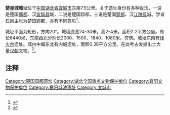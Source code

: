{{文物保护单位
| 级别 = 全国
| 名称 = 楚皇城城址
| 图片 = 
| 编号 = 5-88
| 分类 = 古遗址
| 时代 = [[东周|东周]] [[汉|汉]]
| 所在 = [[湖北省|湖北省]][[宜城市|宜城市]]
| 登录 = 2001年
| Cat = 湖北全国重点文物保护单位
}}
'''楚皇城城址'''位于[[中国|中国]][[湖北省|湖北省]][[宜城市|宜城市]]东南7.5公里。关于遗址身份有多种说法，一说是楚国[[鄢都|鄢都]]、汉[[宜城县|宜城县]]城，二说是楚国鄀都，三说是楚国[[郢都|郢都]]、汉[[江陵县|江陵县]]城。学者[[石泉_(学者)|石泉]]主张为楚国郢都，亦有不同意见<ref>{{cite journal en
|quotes = 
|last = 
|first = 
|author = 黄盛璋
|coauthors = 
|date = 1963
|year = 
|month = 
|title = 《关于湖北宜城楚皇城遗址及其相关问题》
|journal = 江汉学报（现名江汉论坛）
|volume = 
|issue = 1963年09期
|pages = 
|publisher = 湖北省社会科学院
|location = 湖北省武汉市
|issn = 1003-854X
|pmid = 
|doi = 
|bibcode = 
|oclc = 
|id = 
|url = http://www.cnki.com.cn/Article/CJFDTotal-JHLT196309008.htm
|language = Zh-hans
|format = 
|accessdate = 
|laysummary = 
|laysource = 
|laydate = 
|quote = 
|archive-date = 2020-11-04
|archive-url = https://web.archive.org/web/20201104100805/http://www.cnki.com.cn/Article/CJFDTotal-JHLT196309008.htm
|dead-url = no
}}</ref>。

城址平面为矩形，方向20°。城墙底宽24-30米，高2-4米。面积2.2平方公里。周长6440米，东南西北分别长2000、1500、1840、1080米。夯筑。城墙东南有[[烽火台|烽火台]]遗址。城内中偏东北有内城遗址，面积0.38平方公里。在此考古发掘出土大量[[汉朝|汉朝]]文物。<ref>{{cite web|author=考古|title=湖北宜城楚皇城勘查简报|url=http://www.cnki.net/KCMS/detail/detail.aspx?QueryID=18&CurRec=2&recid=&filename=KAGU198002001&dbname=CJFD7984&dbcode=CJFQ&pr=&urlid=&yx=&v=MjEwMTVGWllSOGVYMUx1eFlTN0RoMVQzcVRyV00xRnJDVVJMNmZiK1puRnk3Z1c3L0FMaXpNZTdLeEZ0SE1yWTk=|accessdate=1980年02期|deadurl=yes|archiveurl=https://web.archive.org/web/20160305072057/http://www.cnki.net/KCMS/detail/detail.aspx?QueryID=18&CurRec=2&recid=&filename=KAGU198002001&dbname=CJFD7984&dbcode=CJFQ&pr=&urlid=&yx=&v=MjEwMTVGWllSOGVYMUx1eFlTN0RoMVQzcVRyV00xRnJDVVJMNmZiK1puRnk3Z1c3L0FMaXpNZTdLeEZ0SE1yWTk=|archivedate=2016-03-05}}</ref>。

==注释==

{{Reflist}}

{{湖北全国重点文物保护单位}}
[[Category:楚国国都遗址|Category:楚国国都遗址]]
[[Category:湖北全国重点文物保护单位|Category:湖北全国重点文物保护单位]]
[[Category:襄阳文物保护单位|Category:襄阳文物保护单位]]
[[Category:襄阳城池遗址|Category:襄阳城池遗址]]
[[Category:宜城市|Category:宜城市]]